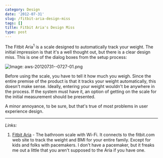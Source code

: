 ```yaml
---
category: Design
date: '2012-07-31'
slug: /fitbit-aria-design-miss
tags: []
title: Fitbit Aria's Design Miss
type: post
---
```



The Fitbit Aria<sup>1</sup> is a scale designed to automatically track your weight. The initial impression is that it's a well thought out, but there is a clear design miss. This is one of the dialog boxes from the setup process:

![Image: aws-20120731--0727-01.png](/aws-20120731--0727-01.png)

Before using the scale, you have to tell it how much you weigh. Since the entire premise of the product is that it tracks your weight automatically, this doesn't make sense. Ideally, entering your weight wouldn't be anywhere in the process. If the system must have it, an option of getting on the scale for the initial measurement should be presented.

A minor annoyance, to be sure, but that's true of most problems in user experience design.

---


_Links:_

1. [Fitbit Aria](http://www.fitbit.com/product/aria) - The bathroom scale with Wi-Fi. It connects to the fitbit.com web site to track the weight and BMI for your entire family. Except for kids and folks with pacemakers. I don't have a pacemaker, but it freaks me out a little that you aren't supposed to the Aria if you have one.